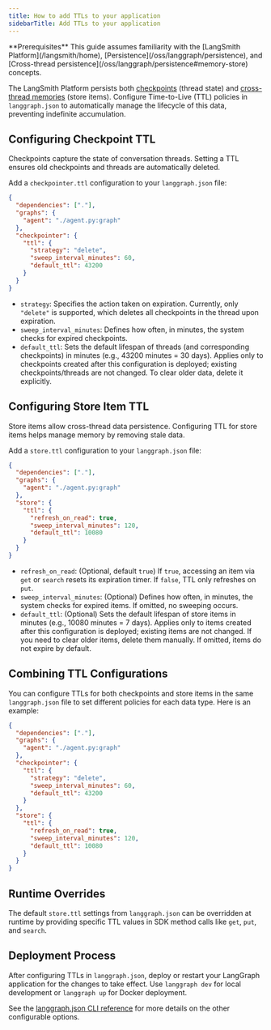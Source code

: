 ```yaml
---
title: How to add TTLs to your application
sidebarTitle: Add TTLs to your application
---
```

<Tip>
**Prerequisites**
This guide assumes familiarity with the [LangSmith Platform](/langsmith/home), [Persistence](/oss/langgraph/persistence), and [Cross-thread persistence](/oss/langgraph/persistence#memory-store) concepts.
</Tip>

The LangSmith Platform persists both [checkpoints](/oss/langgraph/persistence#checkpoints) (thread state) and [cross-thread memories](/oss/langgraph/persistence#memory-store) (store items). Configure Time-to-Live (TTL) policies in `langgraph.json` to automatically manage the lifecycle of this data, preventing indefinite accumulation.

## Configuring Checkpoint TTL

Checkpoints capture the state of conversation threads. Setting a TTL ensures old checkpoints and threads are automatically deleted.

Add a `checkpointer.ttl` configuration to your `langgraph.json` file:

```json
{
  "dependencies": ["."],
  "graphs": {
    "agent": "./agent.py:graph"
  },
  "checkpointer": {
    "ttl": {
      "strategy": "delete",
      "sweep_interval_minutes": 60,
      "default_ttl": 43200
    }
  }
}
```

* `strategy`: Specifies the action taken on expiration. Currently, only `"delete"` is supported, which deletes all checkpoints in the thread upon expiration.
* `sweep_interval_minutes`: Defines how often, in minutes, the system checks for expired checkpoints.
* `default_ttl`: Sets the default lifespan of threads (and corresponding checkpoints) in minutes (e.g., 43200 minutes = 30 days). Applies only to checkpoints created after this configuration is deployed; existing checkpoints/threads are not changed. To clear older data, delete it explicitly.

## Configuring Store Item TTL

Store items allow cross-thread data persistence. Configuring TTL for store items helps manage memory by removing stale data.

Add a `store.ttl` configuration to your `langgraph.json` file:

```json
{
  "dependencies": ["."],
  "graphs": {
    "agent": "./agent.py:graph"
  },
  "store": {
    "ttl": {
      "refresh_on_read": true,
      "sweep_interval_minutes": 120,
      "default_ttl": 10080
    }
  }
}
```

* `refresh_on_read`: (Optional, default `true`) If `true`, accessing an item via `get` or `search` resets its expiration timer. If `false`, TTL only refreshes on `put`.
* `sweep_interval_minutes`: (Optional) Defines how often, in minutes, the system checks for expired items. If omitted, no sweeping occurs.
* `default_ttl`: (Optional) Sets the default lifespan of store items in minutes (e.g., 10080 minutes = 7 days). Applies only to items created after this configuration is deployed; existing items are not changed. If you need to clear older items, delete them manually. If omitted, items do not expire by default.

## Combining TTL Configurations

You can configure TTLs for both checkpoints and store items in the same `langgraph.json` file to set different policies for each data type. Here is an example:

```json
{
  "dependencies": ["."],
  "graphs": {
    "agent": "./agent.py:graph"
  },
  "checkpointer": {
    "ttl": {
      "strategy": "delete",
      "sweep_interval_minutes": 60,
      "default_ttl": 43200
    }
  },
  "store": {
    "ttl": {
      "refresh_on_read": true,
      "sweep_interval_minutes": 120,
      "default_ttl": 10080
    }
  }
}
```

## Runtime Overrides

The default `store.ttl` settings from `langgraph.json` can be overridden at runtime by providing specific TTL values in SDK method calls like `get`, `put`, and `search`.

## Deployment Process

After configuring TTLs in `langgraph.json`, deploy or restart your LangGraph application for the changes to take effect. Use `langgraph dev` for local development or `langgraph up` for Docker deployment.

See the [langgraph.json CLI reference](https://langchain-ai.github.io/langgraph/reference/configuration/#configuration-file) for more details on the other configurable options.
